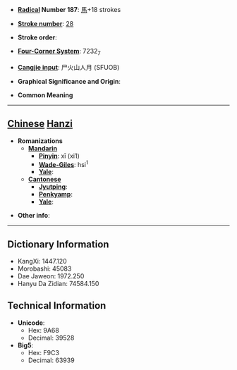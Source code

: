 * '''[[Wiktionary:Chinese radical index| Radical]] Number 187''': [[Wiktionary:Chinese radical index 馬|馬]]+18 strokes

* '''[[Wiktionary:Chinese total strokes index|Stroke number]]''': [[Wiktionary:Chinese total strokes index 28|28]]

* '''Stroke order''': 

* '''[[Wiktionary:Chinese four corner index|Four-Corner System]]''': 7232<sub>7</sub>

* '''[[Wiktionary:Chinese Cangjie index|Cangjie input]]''': 尸火山人月 (SFUOB)

* '''Graphical Significance and Origin''': 

* '''Common Meaning'''

----

== [[Chinese]] [[Hanzi]] ==

* '''Romanizations'''
** '''[[Mandarin]]'''
*** '''[[Pinyin]]''': xī (xi1)
*** '''[[Wade-Giles]]''': hsi<sup>1</sup>
*** '''[[Yale]]''': 
** '''[[Cantonese]]'''
*** '''[[Jyutping]]''':
*** '''[[Penkyamp]]''': 
*** '''[[Yale]]''': 

* '''Other info''': 

----

== Dictionary Information ==

* KangXi: 1447.120
* Morobashi: 45083
* Dae Jaweon: 1972.250
* Hanyu Da Zidian: 74584.150

== Technical Information ==

* '''Unicode''':
** Hex: 9A68
** Decimal: 39528
* '''Big5''':
** Hex: F9C3
** Decimal: 63939